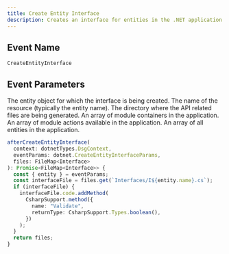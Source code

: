 ```yaml
---
title: Create Entity Interface
description: Creates an interface for entities in the .NET application.
---
```


## Event Name

`CreateEntityInterface`

## Event Parameters

<ResponseField name="entity" type="Entity">
  The entity object for which the interface is being created.
</ResponseField>

<ResponseField name="resourceName" type="string">
  The name of the resource (typically the entity name).
</ResponseField>

<ResponseField name="apisDir" type="string">
  The directory where the API related files are being generated.
</ResponseField>

<ResponseField name="moduleContainers" type="ModuleContainer[]">
  An array of module containers in the application.
</ResponseField>

<ResponseField name="moduleActions" type="ModuleAction[]">
  An array of module actions available in the application.
</ResponseField>

<ResponseField name="entities" type="Entity[]">
  An array of all entities in the application.
</ResponseField>

<RequestExample>

```ts Example
afterCreateEntityInterface(
  context: dotnetTypes.DsgContext,
  eventParams: dotnet.CreateEntityInterfaceParams,
  files: FileMap<Interface>
): Promise<FileMap<Interface>> {
  const { entity } = eventParams;
  const interfaceFile = files.get(`Interfaces/I${entity.name}.cs`);
  if (interfaceFile) {
    interfaceFile.code.addMethod(
      CsharpSupport.method({
        name: "Validate",
        returnType: CsharpSupport.Types.boolean(),
      })
    );
  }
  return files;
}
```
</RequestExample>